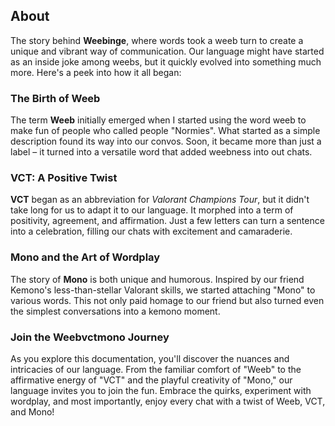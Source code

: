 ## About

The story behind **Weebinge**, where words took a weeb turn to create a unique and vibrant way of communication. Our language might have started as an inside joke among weebs, but it quickly evolved into something much more. Here's a peek into how it all began:

### The Birth of Weeb

The term **Weeb** initially emerged when I started using the word weeb to make fun of people who called people "Normies". What started as a simple description found its way into our convos. Soon, it became more than just a label – it turned into a versatile word that added weebness into out chats.

### VCT: A Positive Twist

**VCT** began as an abbreviation for *Valorant Champions Tour*, but it didn't take long for us to adapt it to our language. It morphed into a term of positivity, agreement, and affirmation. Just a few letters can turn a sentence into a celebration, filling our chats with excitement and camaraderie.

### Mono and the Art of Wordplay

The story of **Mono** is both unique and humorous. Inspired by our friend Kemono's less-than-stellar Valorant skills, we started attaching "Mono" to various words. This not only paid homage to our friend but also turned even the simplest conversations into a kemono moment.

### Join the Weebvctmono Journey

As you explore this documentation, you'll discover the nuances and intricacies of our language. From the familiar comfort of "Weeb" to the affirmative energy of "VCT" and the playful creativity of "Mono," our language invites you to join the fun. Embrace the quirks, experiment with wordplay, and most importantly, enjoy every chat with a twist of Weeb, VCT, and Mono!
